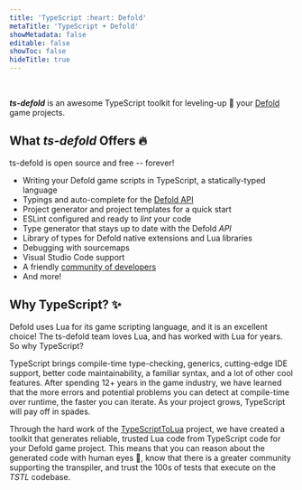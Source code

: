 ```yaml
---
title: 'TypeScript :heart: Defold'
metaTitle: 'TypeScript + Defold'
showMetadata: false
editable: false
showToc: false
hideTitle: true
---
```


<HeroImage src="/assets/logo-full.svg" width="300" height="300" />
<br/>

***ts-defold*** is an awesome TypeScript toolkit for leveling-up :mushroom:
your [Defold](https://defold.com) game projects.

## What ***ts-defold*** Offers :fire:

<Tip>ts-defold is open source and free -- forever!</Tip>

<Layout>

- Writing your Defold game scripts in TypeScript, a statically-typed language
- Typings and auto-complete for the [Defold API](https://defold.com/ref/stable/go/)
- Project generator and project templates for a quick start
- ESLint configured and ready to _lint_ your code
- Type generator that stays up to date with the Defold _API_
- Library of types for Defold native extensions and Lua libraries
- Debugging with sourcemaps
- Visual Studio Code support
- A friendly [community of developers](https://discord.gg/eukcq5m)
- And more!

</Layout>

## Why TypeScript? :sparkles:

Defold uses Lua for its game scripting language, and it is an excellent choice!
The ts-defold team loves Lua, and has worked with Lua for years. So why TypeScript?

TypeScript brings compile-time type-checking, generics, cutting-edge IDE support, 
better code maintainability, a familiar syntax, and a lot of other cool features. 
After spending 12+ years in the game industry, we have learned that the more errors 
and potential problems you can detect at compile-time over runtime, the faster you can iterate. 
As your project grows, TypeScript will pay off in spades.

Through the hard work of the [TypeScriptToLua](https://typescripttolua.github.io) project, 
we have created a toolkit that generates reliable, trusted Lua code from TypeScript code for 
your Defold game project. This means that you can reason about the generated code 
with human eyes :eyes:, know that there is a greater community supporting the transpiler, 
and trust the 100s of tests that execute on the _TSTL_ codebase.
